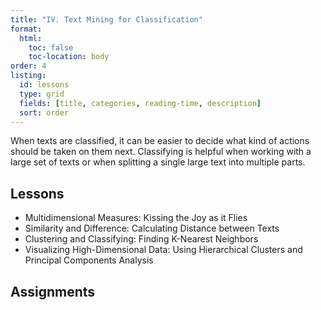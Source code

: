 ```yaml
---
title: "IV. Text Mining for Classification"
format:
  html:
    toc: false
    toc-location: body
order: 4
listing: 
  id: lessons
  type: grid
  fields: [title, categories, reading-time, description]
  sort: order
---
```


When texts are classified, it can be easier to decide what kind of actions should be taken on them next. Classifying is helpful when working with a large set of texts or when splitting a single large text into multiple parts.

## Lessons

-   Multidimensional Measures: Kissing the Joy as it Flies
-   Similarity and Difference: Calculating Distance between Texts
-   Clustering and Classifying: Finding K-Nearest Neighbors
-   Visualizing High-Dimensional Data: Using Hierarchical Clusters and Principal Components Analysis

::: {#lessons}
:::

## Assignments
